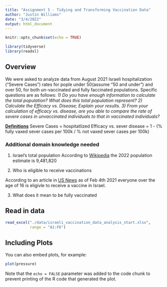 ```yaml
---
title: "Assignment 5 - Tidying and Transforming Vaccination Data"
author: "Justin Williams"
date: "3/4/2022"
output: html_document
---
```


```r
knitr::opts_chunk$set(echo = TRUE)
```

```r
library(tidyverse)
library(readxl)
```

## Overview

We were asked to analyze data from August 2021 Israeli hospitalization ("Severe Cases") rates for pople under 50(assume "50 and under") and over 50, for both un-vaccinated and fully faccinated populations. Specific questions are as follows:
*1) Do you have enough information to calculate the total population? What does this total population represent?*
*2) Calculate the Efficacy vs. Disease; Explain your results.*
*3) From your calculation of efficacy vs. disease, are you able to compare the rate of severe cases in unvaccinated individuals to that in vaccinated individuals?*

<u>**Definitions**</u>
Severe Cases = hospitatlized
Efficacy vs. sever disease = 1 - (% fully vaxed sever cases per 100k / % not vaxed sever cases per 100k)

### Additional domain knowledge needed
1) Israel's total population
According to <a href="https://en.wikipedia.org/wiki/Israel">Wikipedia</a> the 2022 population estimate is 9,481,820

2) Who is eligible to receive vaccinations

According to an article in <a href="https://www.usnews.com/news/health-news/articles/2021-02-04/all-israelis-over-16-are-eligible-for-coronavirus-vaccine">US News</a> as of Feb 4th 2021 everyone over the age of 16 is eligivle to receive a vaccine in Israel.

3) What does it mean to be fully vaccinated

## Read in data

```r
read_excel("./data/israeli_vaccination_data_analysis_start.xlsx",
           range = "A1:F6")
```

## Including Plots

You can also embed plots, for example:

```r
plot(pressure)
```

Note that the `echo = FALSE` parameter was added to the code chunk to prevent printing of the R code that generated the plot.
